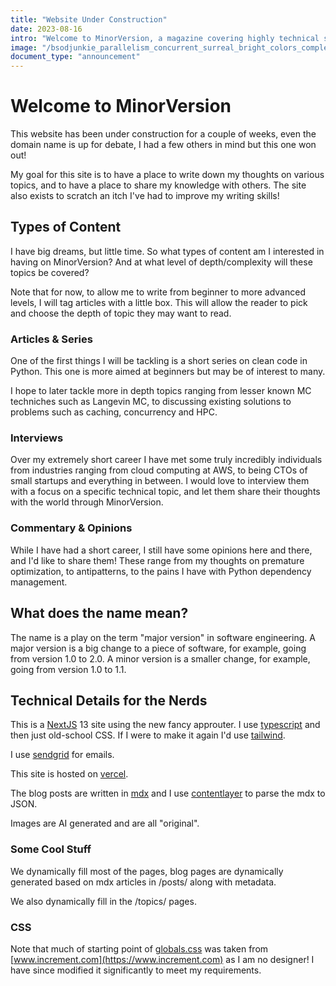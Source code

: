 ```yaml
---
title: "Website Under Construction"
date: 2023-08-16
intro: "Welcome to MinorVersion, a magazine covering highly technical subjects on topics such as Python, Applied Mathematics and Software Engineering in general!"
image: "/bsodjunkie_parallelism_concurrent_surreal_bright_colors_complex_4b426ef5-28d8-4ffb-9e51-26c8fdee91f7.png"
document_type: "announcement"
---
```


# Welcome to MinorVersion

This website has been under construction for a couple of weeks, even the domain name is up for debate, I had a few others in mind but this one won out!

My goal for this site is to have a place to write down my thoughts on various topics, and to have a place to share my knowledge with others. The site also exists to scratch an itch I've had to improve my writing skills!

## Types of Content

I have big dreams, but little time. So what types of content am I interested in having on MinorVersion? And at what level of depth/complexity will these topics be covered?

<NoticeBox notice="Article Complexity" noticeType="note">
  Note that for now, to allow me to write from beginner to more advanced levels,
  I will tag articles with a little box. This will allow the reader to pick and
  choose the depth of topic they may want to read.
</NoticeBox>

### Articles & Series

One of the first things I will be tackling is a short series on clean code in Python. This one is more aimed at beginners but may be of interest to many.

I hope to later tackle more in depth topics ranging from lesser known MC techniches such as Langevin MC, to discussing existing solutions to problems such as caching, concurrency and HPC.

### Interviews

Over my extremely short career I have met some truly incredibly individuals from industries ranging from cloud computing at AWS, to being CTOs of small startups and everything in between. I would love to interview them with a focus on a specific technical topic, and let them share their thoughts with the world through MinorVersion.

### Commentary & Opinions

While I have had a short career, I still have some opinions here and there, and I'd like to share them! These range from my thoughts on premature optimization, to antipatterns, to the pains I have with Python dependency management.

## What does the name mean?

The name is a play on the term "major version" in software engineering. A major version is a big change to a piece of software, for example, going from version 1.0 to 2.0. A minor version is a smaller change, for example, going from version 1.0 to 1.1.

## Technical Details for the Nerds

This is a [NextJS](https://nextjs.org) 13 site using the new fancy approuter. I use [typescript](https://www.google.com/search?client=safari&rls=en&q=typescript&ie=UTF-8&oe=UTF-8) and then just old-school CSS. If I were to make it again I'd use [tailwind](https://tailwindcss.com).

I use [sendgrid](https://sendgrid.com) for emails.

This site is hosted on [vercel](https://vercel.com).

The blog posts are written in [mdx](https://mdxjs.com) and I use [contentlayer](https://www.contentlayer.dev) to parse the mdx to JSON.

Images are AI generated and are all "original".

### Some Cool Stuff

We dynamically fill most of the pages, blog pages are dynamically generated based on mdx articles in /posts/ along with metadata.

We also dynamically fill in the /topics/ pages.

### CSS

Note that much of starting point of [globals.css](/magazine/src/app/globals.css) was taken from [www.increment.com](https://www.increment.com) as I am no designer! I have since modified it significantly to meet my requirements.
